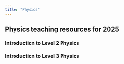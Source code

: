 ```yaml
---
title: "Physics"
---
```


## Physics teaching resources for 2025

### Introduction to Level 2 Physics

### Introduction to Level 3 Physics